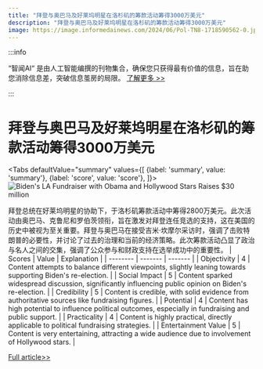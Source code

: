```yaml
---
title: "拜登与奥巴马及好莱坞明星在洛杉矶的筹款活动筹得3000万美元"
description: "拜登与奥巴马及好莱坞明星在洛杉矶的筹款活动筹得3000万美元"
image: https://image.informedainews.com/2024/06/Pol-TN8-1718590562-0.jpg
---
```



:::info

“智闻AI“ 是由人工智能编撰的刊物集合，确保您只获得最有价值的信息，旨在助您消除信息差，突破信息茧房的局限。  [了解更多 >>](/)

:::

# 拜登与奥巴马及好莱坞明星在洛杉矶的筹款活动筹得3000万美元


<Tabs
	defaultValue="summary"
	values={[
	{label: 'summary', value: 'summary'},
	{label: 'score', value: 'score'},
]}>
<TabItem value="summary">
<img
  src="https://image.informedainews.com/2024/06/Pol-TN8-1718590562-0.jpg"
  alt="Biden's LA Fundraiser with Obama and Hollywood Stars Raises $30 million"
/>



拜登总统在好莱坞明星的协助下，于洛杉矶筹款活动中筹得2800万美元。此次活动由奥巴马、克鲁尼和罗伯茨领衔，旨在激发对拜登连任竞选的支持，这在美国的历史中被视为至关重要。拜登与奥巴马在接受吉米·坎摩尔采访时，强调了击败特朗普的必要性，并讨论了过去的治理和当前的经济策略。此次筹款活动凸显了政治与名人之间的交集，强调了公众参与和财政支持在选举成功中的重要性。
</TabItem>
<TabItem value="score">
	| Scores     | Value   | Explanation |
	| -------- | ------- | ------- |
	| Objectivity  | 4    | Content attempts to balance different viewpoints, slightly leaning towards supporting Biden's re-election.    |
	| Social Impact | 5     | Content sparked widespread discussion, significantly influencing public opinion on Biden's re-election.    |
	| Credibility    | 5    | Content is credible, with solid evidence from authoritative sources like fundraising figures.    |
	| Potential    | 4    | Content has high potential to influence political outcomes, especially in fundraising and public support.    |
	| Practicality    | 4    | Content is highly practical, directly applicable to political fundraising strategies.    |
	| Entertainment Value    | 5    | Content is very entertaining, attracting a wide audience due to involvement of Hollywood stars.    |
</TabItem>
</Tabs>

[Full article>>](https://www.theguardian.com/us-news/article/2024/jun/16/biden-fundraiser-george-clooney-julia-roberts-obama)
